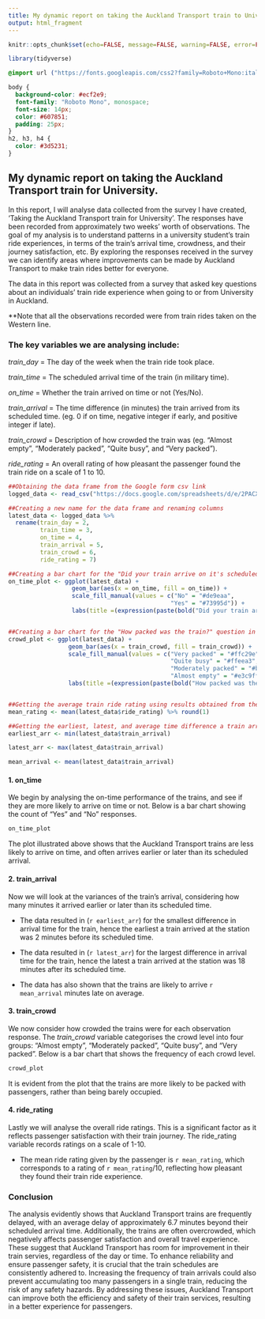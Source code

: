 ```yaml
---
title: My dynamic report on taking the Auckland Transport train to University.
output: html_fragment
---
```


```r
knitr::opts_chunk$set(echo=FALSE, message=FALSE, warning=FALSE, error=FALSE)

library(tidyverse)
```

```css
@import url ("https://fonts.googleapis.com/css2?family=Roboto+Mono:ital,wght@0,100..700;1,100..700&display=swap");

body {
  background-color: #ecf2e9;
  font-family: "Roboto Mono", monospace;
  font-size: 14px;
  color: #607851;
  padding: 25px;
}
h2, h3, h4 {
  color: #3d5231;
}

```

## My dynamic report on taking the Auckland Transport train for University.

In this report, I will analyse data collected from the survey I have created, 'Taking the Auckland Transport train for University'. The responses have been recorded from approximately two weeks' worth of observations. The goal of my analysis is to understand patterns in a university student's train ride experiences, in terms of the train's arrival time, crowdness, and their journey satisfaction, etc. By exploring the responses received in the survey we can identify areas where improvements can be made by Auckland Transport to make train rides better for everyone.

The data in this report was collected from a survey that asked key questions about an individuals' train ride experience when going to or from University in Auckland.

**Note that all the observations recorded were from train rides taken on the Western line.

### The key variables we are analysing include:
*train_day* = The day of the week when the train ride took place.

*train_time* = The scheduled arrival time of the train (in military time).

*on_time* = Whether the train arrived on time or not (Yes/No).

*train_arrival* = The time difference (in minutes) the train arrived from its scheduled time. (eg. 0 if on time, negative integer if early, and positive integer if late).

*train_crowd* = Description of how crowded the train was (eg. "Almost empty", "Moderately packed", "Quite busy", and "Very packed").

*ride_rating* = An overall rating of how pleasant the passenger found the train ride on a scale of 1 to 10.

```r
##Obtaining the data frame from the Google form csv link
logged_data <- read_csv("https://docs.google.com/spreadsheets/d/e/2PACX-1vSD-Anan8-PK1F8ImNIW2HthAudTvYHxfSklivUc5Rw_JJAixIZuWar6etYi10hTuum-TiGUNMcPV3j/pub?output=csv")

##Creating a new name for the data frame and renaming columns
latest_data <- logged_data %>%
  rename(train_day = 2,
         train_time = 3,
         on_time = 4,
         train_arrival = 5,
         train_crowd = 6,
         ride_rating = 7)

##Creating a bar chart for the "Did your train arrive on it's scheduled time?" question in the survey
on_time_plot <- ggplot(latest_data) +
                  geom_bar(aes(x = on_time, fill = on_time)) +
                  scale_fill_manual(values = c("No" = "#de9eaa",
                                              "Yes" = "#73995d")) +
                  labs(title =(expression(paste(bold("Did your train arrive on it's scheduled time?")))))


##Creating a bar chart for the "How packed was the train?" question in the survey
crowd_plot <- ggplot(latest_data) +
                 geom_bar(aes(x = train_crowd, fill = train_crowd)) +
                 scale_fill_manual(values = c("Very packed" = "#ffc29e",
                                              "Quite busy" = "#ffeea3",
                                              "Moderately packed" = "#bae6ff",
                                              "Almost empty" = "#e3c9ff")) +
                 labs(title =(expression(paste(bold("How packed was the train?")))))


##Getting the average train ride rating using results obtained from the survey
mean_rating <- mean(latest_data$ride_rating) %>% round(1)

##Getting the earliest, latest, and average time difference a train arrived from its scheduled time
earliest_arr <- min(latest_data$train_arrival)

latest_arr <- max(latest_data$train_arrival)

mean_arrival <- mean(latest_data$train_arrival)
```


#### 1. on_time

We begin by analysing the on-time performance of the trains, and see if they are more likely to arrive on time or not. Below is a bar chart showing the count of "Yes" and "No" responses.

```r
on_time_plot
```

The plot illustrated above shows that the Auckland Transport trains are less likely to arrive on time, and often arrives earlier or later than its scheduled arrival.

#### 2. train_arrival
Now we will look at the variances of the train's arrival, considering how many minutes it arrived earlier or later than its scheduled time.

- The data resulted in (`r earliest_arr`) for the smallest difference in arrival time for the train, hence the earliest a train arrived at the station was 2 minutes before its scheduled time.

- The data resulted in (`r latest_arr`) for the largest difference in arrival time for the train, hence the latest a train arrived at the station was 18 minutes after its scheduled time.

- The data has also shown that the trains are likely to arrive `r mean_arrival` minutes late on average.

#### 3. train_crowd

We now consider how crowded the trains were for each observation response. The *train_crowd* variable categorises the crowd level into four groups: "Almost empty", "Moderately packed", "Quite busy", and "Very packed". Below is a bar chart that shows the frequency of each crowd level.


```r
crowd_plot
```

It is evident from the plot that the trains are more likely to be packed with passengers, rather than being barely occupied.

#### 4. ride_rating

Lastly we will analyse the overall ride ratings. This is a significant factor as it reflects passenger satisfaction with their train journey. The ride_rating variable records ratings on a scale of 1-10.

- The mean ride rating given by the passenger is `r mean_rating`, which corresponds to a rating of `r mean_rating`/10, reflecting how pleasant they found their train ride experience.

### Conclusion
The analysis evidently shows that Auckland Transport trains are frequently delayed, with an average delay of approximately 6.7 minutes beyond their scheduled arrival time. Additionally, the trains are often overcrowded, which negatively affects passenger satisfaction and overall travel experience. These suggest that Auckland Transport has room for improvement in their train servies, regardless of the day or time. To enhance reliability and ensure passenger safety, it is crucial that the train schedules are consistently adhered to. Increasing the frequency of train arrivals could also prevent accumulating too many passengers in a single train, reducing the risk of any safety hazards. By addressing these issues, Auckland Transport can improve both the efficiency and safety of their train services, resulting in a better experience for passengers. 
